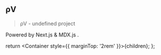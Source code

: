 
## ρV

> ρV - undefined project

Powered by Next.js & MDX.js .

  return <Container style={{ marginTop: '2rem' }}>{children}</Container>;
};
